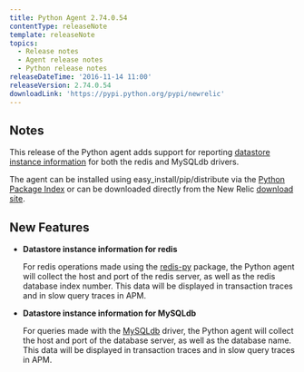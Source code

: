```yaml
---
title: Python Agent 2.74.0.54
contentType: releaseNote
template: releaseNote
topics:
  - Release notes
  - Agent release notes
  - Python release notes
releaseDateTime: '2016-11-14 11:00'
releaseVersion: 2.74.0.54
downloadLink: 'https://pypi.python.org/pypi/newrelic'
---
```


## Notes

This release of the Python agent adds support for reporting [datastore instance information](https://docs.newrelic.com/docs/agents/python-agent/supported-features/python-instance-level-database-information) for both the redis and MySQLdb drivers.

The agent can be installed using easy_install/pip/distribute via the [Python Package Index](https://pypi.python.org/pypi/newrelic) or can be downloaded directly from the New Relic [download site](http://download.newrelic.com/python_agent/release/).

## New Features

* **Datastore instance information for redis**

  For redis operations made using the [redis-py](https://pypi.python.org/pypi/redis) package, the Python agent will collect the host and port of the redis server, as well as the redis database index number. This data will be displayed in transaction traces and in slow query traces in APM.
* **Datastore instance information for MySQLdb**

  For queries made with the [MySQLdb](https://pypi.python.org/pypi/MySQL-python/) driver, the Python agent will collect the host and port of the database server, as well as the database name. This data will be displayed in transaction traces and in slow query traces in APM.

